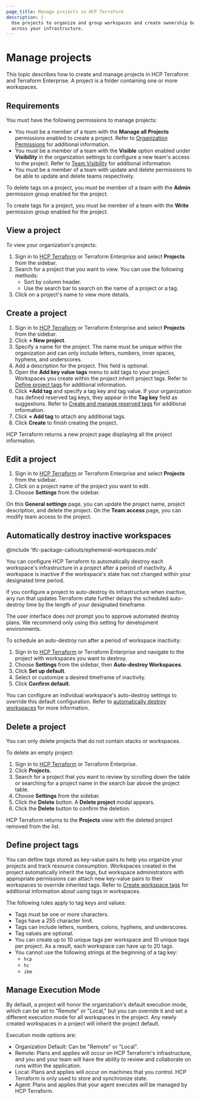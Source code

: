 ```yaml
---
page_title: Manage projects in HCP Terraform
description: |-
  Use projects to organize and group workspaces and create ownership boundaries
  across your infrastructure.
---
```


# Manage projects

This topic describes how to create and manage projects in HCP Terraform and Terraform Enterprise. A project is a folder containing one or more workspaces.

## Requirements

You must have the following permissions to manage projects:

- You must be a member of a team with the **Manage all Projects**  permissions enabled to create a project. Refer to [Organization Permissions](/terraform/cloud-docs/users-teams-organizations/permissions#organization-permissions) for additional information.
- You must be a member of a team with the **Visible** option enabled under **Visibility** in the organization settings to configure a new team's access to the project. Refer to [Team Visibility](/terraform/cloud-docs/users-teams-organizations/teams/manage#team-visibility) for additional information.
- You must be a member of a team with update and delete permissions to be able to update and delete teams respectively.

To delete tags on a project, you must be member of a team with the **Admin** permission group enabled for the project.

To create tags for a project, you must be member of a team with the **Write** permission group enabled for the project.

## View a project

To view your organization's projects:

1. Sign in to [HCP Terraform](https://app.terraform.io/) or Terraform Enterprise and select  **Projects** from the sidebar.
1. Search for a project that you want to view. You can use the following methods:
   - Sort by column header.
   - Use the search bar to search on the name of a project or a tag.
1. Click on a project's name to view more details.


## Create a project

1. Sign in to [HCP Terraform](https://app.terraform.io/) or Terraform Enterprise and select  **Projects** from the sidebar.
1. Click **+ New project**.
1. Specify a name for the project. The name must be unique within the organization and can only include letters, numbers, inner spaces, hyphens, and underscores.
1. Add a description for the project. This field is optional.
1. Open the **Add key value tags** menu to add tags to your project. Workspaces you create within the project inherit project tags. Refer to [Define project tags](#define-project-tags) for additional information.
1. Click **+Add tag** and specify a tag key and tag value. If your organization has defined reserved tag keys, they appear in the **Tag key** field as suggestions. Refer to [Create and manage reserved tags](/terraform/cloud-docs/users-teams-organizations/organizations/manage-reserved-tags) for additional information.
1. Click **+ Add tag** to attach any additional tags.
1. Click **Create** to finish creating the project.

HCP Terraform returns a new project page displaying all the project
information.

## Edit a project

1. Sign in to [HCP Terraform](https://app.terraform.io/) or Terraform Enterprise and select  **Projects** from the sidebar.
1. Click on a project name of the project you want to edit.
1. Choose **Settings** from the sidebar.

On this **General settings** page, you can update the project name, project
description, and delete the project. On the **Team access** page, you can modify
team access to the project.

## Automatically destroy inactive workspaces 

<!-- BEGIN: TFC:only name:pnp-callout -->
@include 'tfc-package-callouts/ephemeral-workspaces.mdx'
<!-- END: TFC:only name:pnp-callout -->

You can configure HCP Terraform to automatically destroy each workspace's
infrastructure in a project after a period of inactivity. A workspace
is inactive if the workspace's state has not changed within your designated
time period.

If you configure a project to auto-destroy its infrastructure when inactive, 
any run that updates Terraform state further delays the scheduled auto-destroy 
time by the length of your designated timeframe.

<Warning> 

The user interface does not prompt you to approve automated destroy plans. We recommend only using this setting for development environments.

</Warning>

To schedule an auto-destroy run after a period of workspace inactivity:

1. Sign in to [HCP Terraform](https://app.terraform.io/) or Terraform Enterprise and navigate to the project with workspaces you want to destroy.
1. Choose **Settings** from the sidebar, then **Auto-destroy Workspaces**.
1. Click **Set up default**.
1. Select or customize a desired timeframe of inactivity.
1. Click **Confirm default**.

You can configure an individual workspace's auto-destroy settings to override
this default configuration. Refer to [automatically destroy workspaces](/terraform/cloud-docs/workspaces/settings/deletion#automatically-destroy) for more information.

## Delete a project

You can only delete projects that do not contain <!-- BEGIN: TFC:only -->stacks or <!-- END: TFC:only -->workspaces.

To delete an empty project:

1. Sign in to [HCP Terraform](https://app.terraform.io/) or Terraform Enterprise.
1. Click **Projects**.
1. Search for a project that you want to review by scrolling down the table or
   searching for a project name in the search bar above the project table.
1. Choose **Settings** from the sidebar.
1. Click the **Delete** button. A **Delete project** modal appears.
1. Click the **Delete** button to confirm the deletion.

HCP Terraform returns to the **Projects** view with the deleted project
removed from the list.

## Define project tags

You can define tags stored as key-value pairs to help you organize your projects and track resource consumption. Workspaces created in the project automatically inherit the tags, but workspace administrators with appropriate permissions can attach new key-value pairs to their workspaces to override inherited tags. Refer to [Create workspace tags](/terraform/cloud-docs/workspaces/tags) for additional information about using tags in workspaces.

The following rules apply to tag keys and values:

- Tags must be one or more characters.
- Tags have a 255 character limit.
- Tags can include letters, numbers, colons, hyphens, and underscores.
- Tag values are optional.
- You can create up to 10 unique tags per workspace and 10 unique tags per project. As a result, each workspace can have up to 20 tags.
- You cannot use the following strings at the beginning of a tag key:
    - `hcp`
    - `hc`
    - `ibm`

## Manage Execution Mode

By default, a project will honor the organization's default execution mode, which can be set to "Remote" or "Local," but you can override it and set a different execution mode for all workspaces in the project. Any newly created workspaces in a project will inherit the project default.

Execution mode options are:
* Organization Default: Can be "Remote" or "Local".
* Remote: Plans and applies will occur on HCP Terraform's infrastructure, and you and your team will have the ability to review and collaborate on runs within the application.
* Local: Plans and applies will occur on machines that you control. HCP Terraform is only used to store and synchronize state.
* Agent: Plans and applies that your agent executes will be managed by HCP Terraform.
